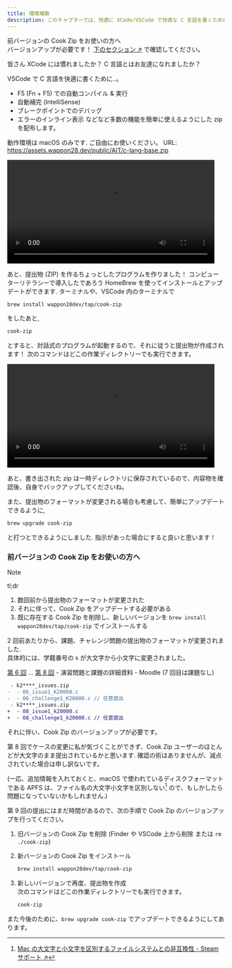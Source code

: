```yaml
---
title: 環境構築
description: このチャプターでは、快適に XCode/VSCode で快適な C 言語を書くための秘訣を教えます。
---
```



<Aside type="caution">

前バージョンの Cook Zip をお使いの方へ  
バージョンアップが必要です！ [下のセクション ↗](#前バージョンの%20Cook%20Zip%20をお使いの方へ) で確認してください。

</Aside>

皆さん XCode には慣れましたか？ C 言語とはお友達になれましたか？

VSCode で C 言語を快適に書くために..。

- F5 (Fn + F5) での自動コンパイル & 実行
- 自動補完 (IntelliSense)
- ブレークポイントでのデバッグ
- エラーのインライン表示
  などなど多数の機能を簡単に使えるようにした zip を配布します。

動作環境は macOS のみです. ご自由にお使いください。
URL: https://assets.wappon28.dev/public/AIT/c-lang-base.zip

<video controls width="480" alt="2024-05-23_0.03.33.mp4 (6.6 MB)" src="https://esa-storage-tokyo.s3-ap-northeast-1.amazonaws.com/uploads/production/attachments/19973/2024/06/12/163736/2e5af6a7-605d-4a78-b6d5-a369a813bdea.mp4"></video>

あと、提出物 (ZIP) を作るちょっとしたプログラムを作りました！ コンピューターリテラシーで導入したであろう HomeBrew を使ってインストールとアップデートができます. ターミナルや、VSCode 内のターミナルで

```sh
brew install wappon28dev/tap/cook-zip
```

をしたあと,

```sh
cook-zip
```

とすると、対話式のプログラムが起動するので、それに従うと提出物が作成されます！ 次のコマンドはどこの作業ディレクトリーでも実行できます。

<video controls width="480" alt="-5971937336374499908.mp4 (4.2 MB)" src="https://esa-storage-tokyo.s3-ap-northeast-1.amazonaws.com/uploads/production/attachments/19973/2024/06/16/163736/8a2f8169-9eaf-4061-a0d7-57a258d4905c.mp4"></video>

あと、書き出された zip は一時ディレクトリに保存されているので、内容物を確認後、自身でバックアップしてくださいね。

また、提出物のフォーマットが変更される場合も考慮して、簡単にアップデートできるように,

```sh
brew upgrade cook-zip
```

と打つとできるようにしました. 指示があった場合にすると良いと思います！

### 前バージョンの Cook Zip をお使いの方へ

> [!NOTE]
> tl;dr
>
> 1. 数回前から提出物のフォーマットが変更された
> 1. それに伴って、Cook Zip をアップデートする必要がある
> 1. 既に存在する Cook Zip を削除し、新しいバージョンを `brew install wappon28dev/tap/cook-zip` でインストールする

2 回前あたりから、課題、チャレンジ問題の提出物のフォーマットが変更されました.  
具体的には、学籍番号の `k` が大文字から小文字に変更されました。

[第 6 回](https://cms.aitech.ac.jp/pluginfile.php/527782/mod_resource/content/3/issues06.md.html#提出するファイル構成-1) ... [第 8 回](https://cms.aitech.ac.jp/pluginfile.php/527790/mod_resource/content/3/issues08.md.html#提出するファイル構成-1) - 演習問題と課題の詳細資料 - Moodle (7 回目は課題なし)

```diff
 - k2****_issues.zip
-  - 06_issue1_K20000.c
-  - 06_challenge1_K20000.c // 任意提出
 - k2****_issues.zip
+  - 08_issue1_k20000.c
+  - 08_challenge1_k20000.c // 任意提出
```

それに伴い、Cook Zip のバージョンアップが必要です。

第 8 回でケースの変更に私が気づくことができず、Cook Zip ユーザーのほとんどが大文字のまま提出されているかと思います. 確認の術はありませんが、減点されていた場合は申し訳ないです。

(一応、追加情報を入れておくと、macOS で使われているディスクフォーマットである APFS は、ファイル名の大文字小文字を区別しない[^1] ので、もしかしたら問題になっていないかもしれません.)

第 9 回の提出にはまだ時間があるので、次の手順で Cook Zip のバージョンアップを行ってください。

1. 旧バージョンの Cook Zip を削除 (Finder や VSCode 上から削除 または `rm ./cook-zip`)
1. 新バージョンの Cook Zip をインストール

   ```sh
   brew install wappon28dev/tap/cook-zip
   ```

1. 新しいバージョンで再度、提出物を作成  
   次のコマンドはどこの作業ディレクトリーでも実行できます。

   ```sh
   cook-zip
   ```

また今後のために、`brew upgrade cook-zip` でアップデートできるようにしてあります。

[^1]: [Mac の大文字と小文字を区別するファイルシステムとの非互換性 - Steam サポート ↗](https://help.steampowered.com/ja/faqs/view/0395-A862-13F3-6E82#:~:text=%E3%80%8CJournaled%20HFS%E3%80%8D%E3%80%81%E3%80%8CAPFS,%E3%81%93%E3%81%A8%E3%82%92%E7%A4%BA%E3%81%97%E3%81%A6%E3%81%84%E3%81%BE%E3%81%99%E3%80%82)


<QuizeArea quize="1dsdsdsdfdsfdsfsdfdssfsdfsfsfsdsscsdds"  ans="答えだよ" kaisetu="解説だよ"/>
<SendLocal client:only="astro"/>